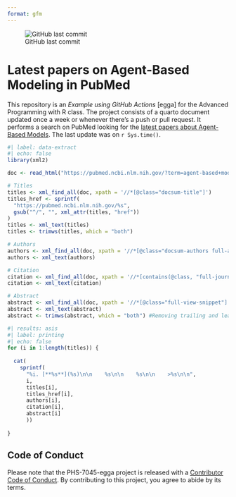 ```yaml
---
format: gfm
---
```


![GitHub last commit](https://img.shields.io/github/last-commit/UofUEpiBio/PHS-7045-egga)

# Latest papers on Agent-Based Modeling in PubMed

This repository is an *Example using GitHub Actions* \[egga\] for the Advanced Programming with R class. The project consists of a quarto document updated once a week or whenever there's a push or pull request. It performs a search on PubMed looking for the [latest papers about Agent-Based Models](https://pubmed.ncbi.nlm.nih.gov/?term=agent-based+model&sort=date){target="_blank"}. The last update was on `r Sys.time()`.

```r
#| label: data-extract
#| echo: false
library(xml2)

doc <- read_html("https://pubmed.ncbi.nlm.nih.gov/?term=agent-based+model&sort=date")

# Titles
titles <- xml_find_all(doc, xpath = '//*[@class="docsum-title"]')
titles_href <- sprintf(
  "https://pubmed.ncbi.nlm.nih.gov/%s",
  gsub("^/", "", xml_attr(titles, "href"))
)
titles <- xml_text(titles)
titles <- trimws(titles, which = "both")

# Authors
authors <- xml_find_all(doc, xpath = '//*[@class="docsum-authors full-authors"]')
authors <- xml_text(authors)

# Citation
citation <- xml_find_all(doc, xpath = '//*[contains(@class, "full-journal-citation")]')
citation <- xml_text(citation)

# Abstract 
abstract <- xml_find_all(doc, xpath = '//*[@class="full-view-snippet"]')
abstract <- xml_text(abstract)
abstract <- trimws(abstract, which = "both") #Removing trailing and leading space
```


```r
#| results: asis
#| label: printing
#| echo: false
for (i in 1:length(titles)) {
  
  cat(
    sprintf(
      "%i. [**%s**](%s)\n\n    %s\n\n    %s\n\n    >%s\n\n",
      i,
      titles[i],
      titles_href[i],
      authors[i],
      citation[i],
      abstract[i]
      ))
  
}
```

## Code of Conduct
  
  Please note that the PHS-7045-egga project is released with a [Contributor Code of Conduct](https://contributor-covenant.org/version/2/1/CODE_OF_CONDUCT.html). By contributing to this project, you agree to abide by its terms. 

